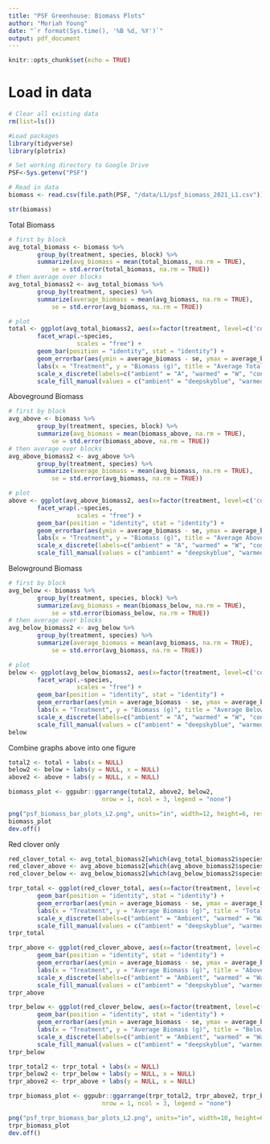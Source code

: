 ```yaml
---
title: "PSF Greenhouse: Biomass Plots"
author: "Moriah Young"
date: "`r format(Sys.time(), '%B %d, %Y')`"
output: pdf_document
---
```


```r
knitr::opts_chunk$set(echo = TRUE)
```

# Load in data
```r
# Clear all existing data
rm(list=ls())

#Load packages
library(tidyverse)
library(plotrix)

# Set working directory to Google Drive
PSF<-Sys.getenv("PSF")

# Read in data
biomass <- read.csv(file.path(PSF, "/data/L1/psf_biomass_2021_L1.csv"))

str(biomass)
```

Total Biomass
```r
# first by block
avg_total_biomass <- biomass %>%
        group_by(treatment, species, block) %>%
        summarize(avg_biomass = mean(total_biomass, na.rm = TRUE),
            se = std.error(total_biomass, na.rm = TRUE))
# then average over blocks
avg_total_biomass2 <- avg_total_biomass %>%
        group_by(treatment, species) %>%
        summarize(average_biomass = mean(avg_biomass, na.rm = TRUE),
            se = std.error(avg_biomass, na.rm = TRUE))

# plot
total <- ggplot(avg_total_biomass2, aes(x=factor(treatment, level=c('control', 'ambient', 'warmed')), y = average_biomass, fill = treatment)) +
        facet_wrap(.~species, 
                   scales = "free") +
        geom_bar(position = "identity", stat = "identity") +
        geom_errorbar(aes(ymin = average_biomass - se, ymax = average_biomass + se), width = 0.2, position = "identity") +
        labs(x = "Treatment", y = "Biomass (g)", title = "Average Total Biomass") +
        scale_x_discrete(labels=c("ambient" = "A", "warmed" = "W", "control" = "C")) +
        scale_fill_manual(values = c("ambient" = "deepskyblue", "warmed" = "firebrick", "control" = "goldenrod"))
```

Aboveground Biomass
```r
# first by block
avg_above <- biomass %>%
        group_by(treatment, species, block) %>%
        summarize(avg_biomass = mean(biomass_above, na.rm = TRUE),
            se = std.error(biomass_above, na.rm = TRUE))
# then average over blocks
avg_above_biomass2 <- avg_above %>%
        group_by(treatment, species) %>%
        summarize(average_biomass = mean(avg_biomass, na.rm = TRUE),
            se = std.error(avg_biomass, na.rm = TRUE))

# plot
above <- ggplot(avg_above_biomass2, aes(x=factor(treatment, level=c('control', 'ambient', 'warmed')), y = average_biomass, fill = treatment)) +
        facet_wrap(.~species, 
                   scales = "free") +
        geom_bar(position = "identity", stat = "identity") +
        geom_errorbar(aes(ymin = average_biomass - se, ymax = average_biomass + se), width = 0.2, position = "identity") +
        labs(x = "Treatment", y = "Biomass (g)", title = "Average Aboveground Biomass") +
        scale_x_discrete(labels=c("ambient" = "A", "warmed" = "W", "control" = "C")) +
        scale_fill_manual(values = c("ambient" = "deepskyblue", "warmed" = "firebrick", "control" = "goldenrod"))
```

Belowground Biomass
```r
# first by block
avg_below <- biomass %>%
        group_by(treatment, species, block) %>%
        summarize(avg_biomass = mean(biomass_below, na.rm = TRUE),
            se = std.error(biomass_below, na.rm = TRUE))
# then average over blocks
avg_below_biomass2 <- avg_below %>%
        group_by(treatment, species) %>%
        summarize(average_biomass = mean(avg_biomass, na.rm = TRUE),
            se = std.error(avg_biomass, na.rm = TRUE))

# plot
below <- ggplot(avg_below_biomass2, aes(x=factor(treatment, level=c('control', 'ambient', 'warmed')), y = average_biomass, fill = treatment)) +
        facet_wrap(.~species, 
                   scales = "free") +
        geom_bar(position = "identity", stat = "identity") +
        geom_errorbar(aes(ymin = average_biomass - se, ymax = average_biomass + se), width = 0.2, position = "identity") +
        labs(x = "Treatment", y = "Biomass (g)", title = "Average Belowground Biomass") +
        scale_x_discrete(labels=c("ambient" = "A", "warmed" = "W", "control" = "C")) +
        scale_fill_manual(values = c("ambient" = "deepskyblue", "warmed" = "firebrick", "control" = "goldenrod"))
below
```

Combine graphs above into one figure
```r
total2 <- total + labs(x = NULL)
below2 <- below + labs(y = NULL, x = NULL)
above2 <- above + labs(y = NULL, x = NULL)

biomass_plot <- ggpubr::ggarrange(total2, above2, below2,
                          nrow = 1, ncol = 3, legend = "none")

png("psf_biomass_bar_plots_L2.png", units="in", width=12, height=6, res=300)
biomass_plot
dev.off()
```

Red clover only
```r
red_clover_total <- avg_total_biomass2[which(avg_total_biomass2$species == "Trpr"),]
red_clover_above <- avg_above_biomass2[which(avg_above_biomass2$species == "Trpr"),]
red_clover_below <- avg_below_biomass2[which(avg_below_biomass2$species == "Trpr"),]

trpr_total <- ggplot(red_clover_total, aes(x=factor(treatment, level=c('control', 'ambient', 'warmed')), y = average_biomass, fill = treatment)) +
        geom_bar(position = "identity", stat = "identity") +
        geom_errorbar(aes(ymin = average_biomass - se, ymax = average_biomass + se), width = 0.2, position = "identity") +
        labs(x = "Treatment", y = "Average Biomass (g)", title = "Total") +
        scale_x_discrete(labels=c("ambient" = "Ambient", "warmed" = "Warmed", "control" = "Control"))  +
        scale_fill_manual(values = c("ambient" = "deepskyblue", "warmed" = "firebrick", "control" = "goldenrod"))
trpr_total

trpr_above <- ggplot(red_clover_above, aes(x=factor(treatment, level=c('control', 'ambient', 'warmed')), y = average_biomass, fill = treatment)) +
        geom_bar(position = "identity", stat = "identity") +
        geom_errorbar(aes(ymin = average_biomass - se, ymax = average_biomass + se), width = 0.2, position = "identity") +
        labs(x = "Treatment", y = "Average Biomass (g)", title = "Aboveground") +
        scale_x_discrete(labels=c("ambient" = "Ambient", "warmed" = "Warmed", "control" = "Control"))  +
        scale_fill_manual(values = c("ambient" = "deepskyblue", "warmed" = "firebrick", "control" = "goldenrod"))
trpr_above

trpr_below <- ggplot(red_clover_below, aes(x=factor(treatment, level=c('control', 'ambient', 'warmed')), y = average_biomass, fill = treatment)) +
        geom_bar(position = "identity", stat = "identity") +
        geom_errorbar(aes(ymin = average_biomass - se, ymax = average_biomass + se), width = 0.2, position = "identity") +
        labs(x = "Treatment", y = "Average Biomass (g)", title = "Belowground") +
        scale_x_discrete(labels=c("ambient" = "Ambient", "warmed" = "Warmed", "control" = "Control")) +
        scale_fill_manual(values = c("ambient" = "deepskyblue", "warmed" = "firebrick", "control" = "goldenrod"))
trpr_below

trpr_total2 <- trpr_total + labs(x = NULL)
trpr_below2 <- trpr_below + labs(y = NULL, x = NULL)
trpr_above2 <- trpr_above + labs(y = NULL, x = NULL)

trpr_biomass_plot <- ggpubr::ggarrange(trpr_total2, trpr_above2, trpr_below2,
                          nrow = 1, ncol = 3, legend = "none")

png("psf_trpr_biomass_bar_plots_L2.png", units="in", width=10, height=6, res=300)
trpr_biomass_plot
dev.off()
```

